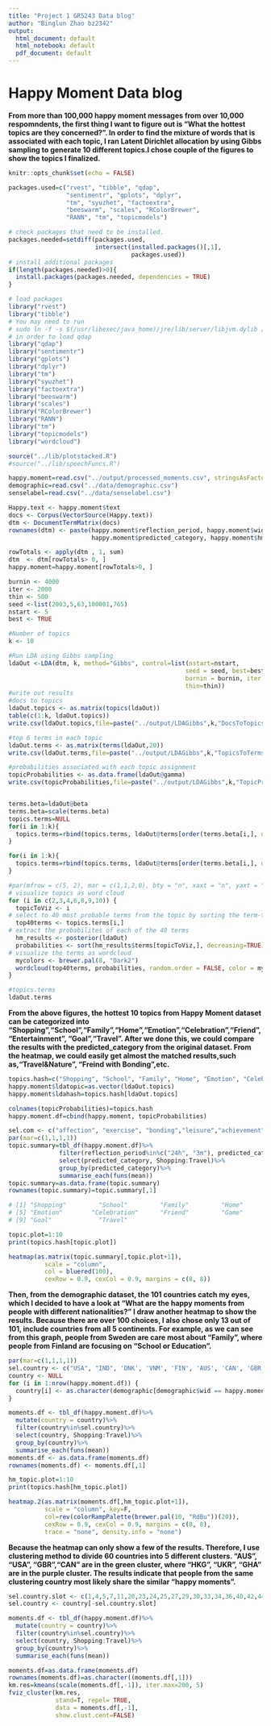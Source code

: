```yaml
---
title: "Project 1 GR5243 Data blog"
author: "Binglun Zhao bz2342"
output:
  html_document: default
  html_notebook: default
  pdf_document: default
---
```


# Happy Moment Data blog


**From more than 100,000  happy moment messages from over 10,000 respomndents, the first thing I want to figure out is "What the hottest topics are they concerned?". In order to find the mixture of words that is associated with each topic, I ran Latent Dirichlet allocation by using Gibbs sampling to generate 10 different topics.I chose couple of the figures to show the topics I finalized.**


```r
knitr::opts_chunk$set(echo = FALSE)
```



```r
packages.used=c("rvest", "tibble", "qdap", 
                "sentimentr", "gplots", "dplyr",
                "tm", "syuzhet", "factoextra", 
                "beeswarm", "scales", "RColorBrewer",
                "RANN", "tm", "topicmodels")

# check packages that need to be installed.
packages.needed=setdiff(packages.used, 
                        intersect(installed.packages()[,1], 
                                  packages.used))
# install additional packages
if(length(packages.needed)>0){
  install.packages(packages.needed, dependencies = TRUE)
}

# load packages
library("rvest")
library("tibble")
# You may need to run
# sudo ln -f -s $(/usr/libexec/java_home)/jre/lib/server/libjvm.dylib /usr/local/lib
# in order to load qdap
library("qdap")
library("sentimentr")
library("gplots")
library("dplyr")
library("tm")
library("syuzhet")
library("factoextra")
library("beeswarm")
library("scales")
library("RColorBrewer")
library("RANN")
library("tm")
library("topicmodels")
library("wordcloud")

source("../lib/plotstacked.R")
#source("../lib/speechFuncs.R")
```





```r
happy.moment=read.csv("../output/processed_moments.csv", stringsAsFactors = FALSE)
demographic=read.csv("../data/demographic.csv")
senselabel=read.csv("../data/senselabel.csv")
```



```r
Happy.text <- happy.moment$text
docs <- Corpus(VectorSource(Happy.text))
dtm <- DocumentTermMatrix(docs)
rownames(dtm) <- paste(happy.moment$reflection_period, happy.moment$wid,
                       happy.moment$predicted_category, happy.moment$hmid, sep="_")

rowTotals <- apply(dtm , 1, sum) 
dtm  <- dtm[rowTotals> 0, ]
happy.moment=happy.moment[rowTotals>0, ]
```



```r
burnin <- 4000
iter <- 2000
thin <- 500
seed <-list(2003,5,63,100001,765)
nstart <- 5
best <- TRUE

#Number of topics
k <- 10

#Run LDA using Gibbs sampling
ldaOut <-LDA(dtm, k, method="Gibbs", control=list(nstart=nstart, 
                                                 seed = seed, best=best,
                                                 burnin = burnin, iter = iter, 
                                                 thin=thin))
#write out results
#docs to topics
ldaOut.topics <- as.matrix(topics(ldaOut))
table(c(1:k, ldaOut.topics))
write.csv(ldaOut.topics,file=paste("../output/LDAGibbs",k,"DocsToTopics.csv"))

#top 6 terms in each topic
ldaOut.terms <- as.matrix(terms(ldaOut,20))
write.csv(ldaOut.terms,file=paste("../output/LDAGibbs",k,"TopicsToTerms.csv"))

#probabilities associated with each topic assignment
topicProbabilities <- as.data.frame(ldaOut@gamma)
write.csv(topicProbabilities,file=paste("../output/LDAGibbs",k,"TopicProbabilities.csv"))


terms.beta=ldaOut@beta
terms.beta=scale(terms.beta)
topics.terms=NULL
for(i in 1:k){
  topics.terms=rbind(topics.terms, ldaOut@terms[order(terms.beta[i,], decreasing = TRUE)[1:60]])
}

for(i in 1:k){
  topics.terms=rbind(topics.terms, ldaOut@terms[order(terms.beta[i,], decreasing = TRUE)[1:60]])
}

#par(mfrow = c(5, 2), mar = c(1,1,2,0), bty = "n", xaxt = "n", yaxt = "n")
# visualize topics as word cloud
for (i in c(2,3,4,6,8,9,10)) {
  topicToViz <- i
# select to 40 most probable terms from the topic by sorting the term-topic-probability vector in decreasing order
  top40terms <- topics.terms[i,]
# extract the probabilites of each of the 40 terms
  hm_results <- posterior(ldaOut)
  probabilities <- sort(hm_results$terms[topicToViz,], decreasing=TRUE)[1:60]
# visualize the terms as wordcloud
  mycolors <- brewer.pal(8, "Dark2")
  wordcloud(top40terms, probabilities, random.order = FALSE, color = mycolors)
}

#topics.terms
ldaOut.terms
```



**From the above figures, the hottest 10 topics from Happy Moment dataset can be categorized into "Shopping","School","Family","Home","Emotion","Celebration","Friend","Entertainment", "Goal","Travel". After we done this, we could compare the results with the predicted_category from the original dataset. From the heatmap, we could easily get almost the matched results,such as,"Travel&Nature", "Freind with Bonding",etc.**
 


```r
topics.hash=c("Shopping", "School", "Family", "Home", "Emotion", "Celebration", "Friend", "Entertainment", "Goal", "Travel")
happy.moment$ldatopic=as.vector(ldaOut.topics)
happy.moment$ldahash=topics.hash[ldaOut.topics]

colnames(topicProbabilities)=topics.hash
happy.moment.df=cbind(happy.moment, topicProbabilities)
```




```r
sel.com <- c("affection", "exercise", "bonding","leisure","achievement","enjoy_the_moment","nature")
par(mar=c(1,1,1,1))
topic.summary=tbl_df(happy.moment.df)%>%
              filter(reflection_period%in%c("24h", "3m"), predicted_category%in%sel.com)%>%
              select(predicted_category, Shopping:Travel)%>%
              group_by(predicted_category)%>%
              summarise_each(funs(mean))
topic.summary=as.data.frame(topic.summary)
rownames(topic.summary)=topic.summary[,1]

# [1] "Shopping"         "School"         "Family"         "Home"         
# [5] "Emotion"        "Celebration"      "Friend"         "Game"     
# [9] "Goal"             "Travel"      

topic.plot=1:10
print(topics.hash[topic.plot])

heatmap(as.matrix(topic.summary[,topic.plot+1]), 
          scale = "column",  
          col = bluered(100),
          cexRow = 0.9, cexCol = 0.9, margins = c(8, 8))
```


**Then, from the demographic dataset, the 101 countries catch my eyes, which I decided to have a look at "What are the happy moments from people with different nationalities?" I draw another heatmap to show the results. Because there are over 100 choices, I also chose only 13 out of 101, include countries from all 5 continents. For example, as we can see from this graph, people from Sweden are care most about "Family", where people from Finland are focusing on "School or Education".**


```r
par(mar=c(1,1,1,1))
sel.country <- c("USA", "IND", 'DNK', 'VNM', 'FIN', 'AUS', 'CAN', 'GBR', 'FRA', 'NLD', 'PRT', 'RUS', 'SWE')
country <- NULL
for (i in 1:nrow(happy.moment.df)) {
  country[i] <- as.character(demographic[demographic$wid == happy.moment.df$wid[i], "country"])
}

moments.df <- tbl_df(happy.moment.df)%>%
  mutate(country = country)%>%
  filter(country%in%sel.country)%>%
  select(country, Shopping:Travel)%>%
  group_by(country)%>%
  summarise_each(funs(mean))
moments.df <- as.data.frame(moments.df)
rownames(moments.df) <- moments.df[,1]

hm_topic.plot=1:10
print(topics.hash[hm_topic.plot])

heatmap.2(as.matrix(moments.df[,hm_topic.plot+1]), 
          scale = "column", key=F, 
          col=rev(colorRampPalette(brewer.pal(10, "RdBu"))(20)),
          cexRow = 0.9, cexCol = 0.9, margins = c(8, 8),
          trace = "none", density.info = "none")
```


**Because the heatmap can only show a few of the results. Therefore, I use clustering method to divide 60 countries into 5 different clusters. "AUS", "USA", "GBR","CAN" are in the green cluster, where "HKG", "UKR", "GHA" are in the purple cluster. The results indicate that people from the same clustering country most likely share the similar "happy moments".**


```r
sel.country.slot <- c(1,4,5,7,11,20,23,24,25,27,29,30,33,34,36,40,42,44,46,51,64,75,74,77,92,80,95,87,88,91,93,94,59,76,79,99,101,56,57,59,69)
sel.country <- country[-sel.country.slot]

moments.df <- tbl_df(happy.moment.df)%>%
  mutate(country = country)%>%
  filter(country%in%sel.country)%>%
  select(country, Shopping:Travel)%>%
  group_by(country)%>%
  summarise_each(funs(mean))

moments.df=as.data.frame(moments.df)
rownames(moments.df)=as.character((moments.df[,1]))
km.res=kmeans(scale(moments.df[,-1]), iter.max=200, 5)
fviz_cluster(km.res, 
             stand=T, repel= TRUE,
             data = moments.df[,-1],
             show.clust.cent=FALSE)
```

















